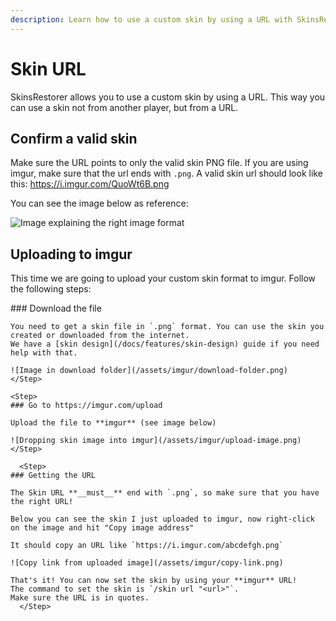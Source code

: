 ```yaml
---
description: Learn how to use a custom skin by using a URL with SkinsRestorer.
---
```



# Skin URL

SkinsRestorer allows you to use a custom skin by using a URL.
This way you can use a skin not from another player, but from a URL.

## Confirm a valid skin

Make sure the URL points to only the valid skin PNG file.
If you are using imgur, make sure that the url ends with `.png`.
A valid skin url should look like this: https://i.imgur.com/QuoWt6B.png

You can see the image below as reference:

![Image explaining the right image format](/assets/imgur/valid-format.png)

## Uploading to imgur

This time we are going to upload your custom skin format to imgur. Follow the following steps:

<Steps>
  <Step>
    ### Download the file

    You need to get a skin file in `.png` format. You can use the skin you created or downloaded from the internet.
    We have a [skin design](/docs/features/skin-design) guide if you need help with that.

    ![Image in download folder](/assets/imgur/download-folder.png)
    </Step>

    <Step>
    ### Go to https://imgur.com/upload

    Upload the file to **imgur** (see image below)

    ![Dropping skin image into imgur](/assets/imgur/upload-image.png)
    </Step>

      <Step>
    ### Getting the URL

    The Skin URL **__must__** end with `.png`, so make sure that you have the right URL!

    Below you can see the skin I just uploaded to imgur, now right-click on the image and hit "Copy image address"

    It should copy an URL like `https://i.imgur.com/abcdefgh.png`

    ![Copy link from uploaded image](/assets/imgur/copy-link.png)

    That's it! You can now set the skin by using your **imgur** URL!
    The command to set the skin is `/skin url "<url>"`.
    Make sure the URL is in quotes.
      </Step>
</Steps>
